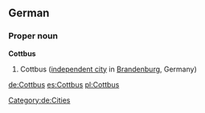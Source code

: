 ==German==
{{wikipedia|lang=de}}
===Proper noun===
'''Cottbus'''
# Cottbus ([[independent city]] in [[Brandenburg]], Germany)

[[Category:de:Cities]]

[[de:Cottbus]]
[[es:Cottbus]]
[[pl:Cottbus]]